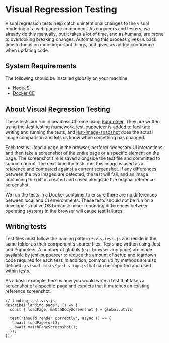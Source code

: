
<Meta title="Documentation/Visual Regression Testing" />

# Visual Regression Testing

Visual regression tests help catch unintentional changes to the visual rendering of a web page or component. As engineers and testers, we already do this manually, but it takes a lot of time, and as humans, are prone to overlooking breaking changes. Automating this process gives us back time to focus on more important things, and gives us added confidence when updating code.

## System Requirements

The following should be installed globally on your machine

- [NodeJS](https://nodejs.org/en/)
- [Docker CE](https://docs.docker.com/v17.12/install/)

## About Visual Regression Testing

These tests are run in headless Chrome using [Puppeteer](https://pptr.dev/). They are written using the [Jest](https://jestjs.io/docs/en/getting-started) testing framework. [jest-puppeteer](https://github.com/smooth-code/jest-puppeteer) is added to facilitate writing and running the tests, and [jest-image-snapshot](https://github.com/americanexpress/jest-image-snapshot) does the actual image comparison and lets us know when something has changed.

Each test will load a page in the browser, perform necessary UI interactions, and then take a screenshot of the entire page or a specific element on the page. The screenshot file is saved alongside the test file and committed to source control. The next time the tests run, this image is used as a reference and compared against a current screenshot. If any differences between the two images are detected, the test will fail, and an image containing the diff is created and saved alongside the original reference screenshot.

We run the tests in a Docker container to ensure there are no differences between local and CI environments. These tests should not be run on a developer's native OS because minor rendering differences between operating systems in the browser will cause test failures.

## Writing tests

Test files must follow the naming pattern `*.vis.test.js` and reside in the same folder as their component's source files. Tests are written using Jest and Puppeteer. A number of globals (e.g. browser and page) are made available by jest-puppeteer to reduce the amount of setup and teardown code required for each test. In addition, common utility methods are also defined in `visual-tests/jest-setup.js` that can be imported and used within tests.

As a basic example, here is how you would write a test that takes a screenshot of a specific page and expects that it matches an existing reference screenshot.

```
// landing.test.vis.js
describe('landing page', () => {
  const { loadPage, matchBodyScreenshot } = global.utils;

  test('should render correctly', async () => {
    await loadPage(url);
    await matchPageScreenshot();
  });
});
```

